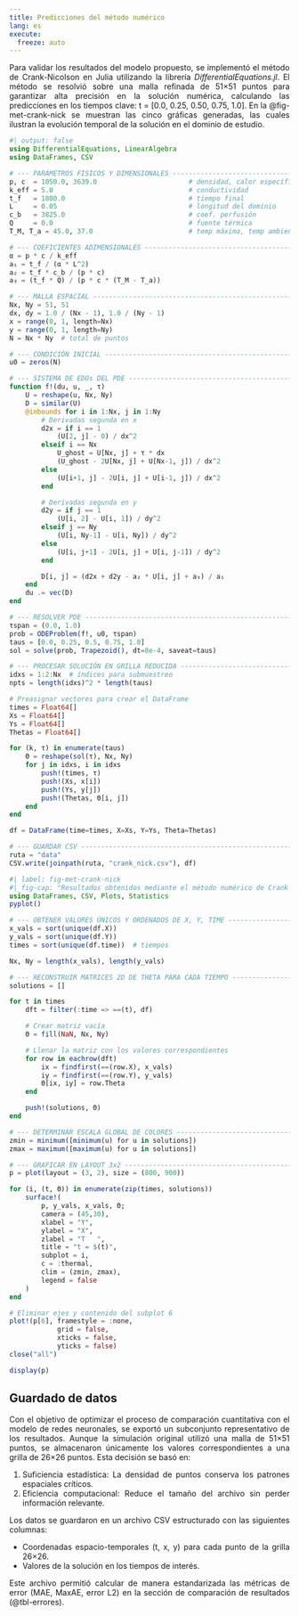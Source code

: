 ```yaml
---
title: Predicciones del método numérico
lang: es
execute: 
  freeze: auto
---
```

::: {style="text-align: justify"}
Para validar los resultados del modelo propuesto, se implementó el método de Crank-Nicolson en Julia utilizando la librería *DifferentialEquations.jl*. El método se resolvió sobre una malla refinada de 51×51 puntos para garantizar alta precisión en la solución numérica, calculando las predicciones en los tiempos clave: t = [0.0, 0.25, 0.50, 0.75, 1.0]. En la @fig-met-crank-nick se muestran las cinco gráficas generadas, las cuales ilustran la evolución temporal de la solución en el dominio de estudio.
```julia
#| output: false
using DifferentialEquations, LinearAlgebra
using DataFrames, CSV

# --- PARÁMETROS FÍSICOS Y DIMENSIONALES ----------------------------------
p, c  = 1050.0, 3639.0                       # densidad, calor específico 
k_eff = 5.0                                  # conductividad
t_f   = 1800.0                               # tiempo final 
L     = 0.05                                 # longitud del dominio
c_b   = 3825.0                               # coef. perfusión
Q     = 0.0                                  # fuente térmica
T_M, T_a = 45.0, 37.0                        # temp máxima, temp ambiente

# --- COEFICIENTES ADIMENSIONALES -----------------------------------------
α = p * c / k_eff
a₁ = t_f / (α * L^2)
a₂ = t_f * c_b / (p * c)
a₃ = (t_f * Q) / (p * c * (T_M - T_a))

# --- MALLA ESPACIAL ------------------------------------------------------
Nx, Ny = 51, 51
dx, dy = 1.0 / (Nx - 1), 1.0 / (Ny - 1)
x = range(0, 1, length=Nx)
y = range(0, 1, length=Ny)
N = Nx * Ny  # total de puntos

# --- CONDICIÓN INICIAL ---------------------------------------------------
u0 = zeros(N)

# --- SISTEMA DE EDOs DEL PDE ---------------------------------------------
function f!(du, u, _, τ)
    U = reshape(u, Nx, Ny)
    D = similar(U)
    @inbounds for i in 1:Nx, j in 1:Ny
        # Derivadas segunda en x
        d2x = if i == 1
            (U[2, j] - 0) / dx^2
        elseif i == Nx
            U_ghost = U[Nx, j] + τ * dx
            (U_ghost - 2U[Nx, j] + U[Nx-1, j]) / dx^2
        else
            (U[i+1, j] - 2U[i, j] + U[i-1, j]) / dx^2
        end

        # Derivadas segunda en y
        d2y = if j == 1
            (U[i, 2] - U[i, 1]) / dy^2
        elseif j == Ny
            (U[i, Ny-1] - U[i, Ny]) / dy^2
        else
            (U[i, j+1] - 2U[i, j] + U[i, j-1]) / dy^2
        end

        D[i, j] = (d2x + d2y - a₂ * U[i, j] + a₃) / a₁
    end
    du .= vec(D)
end

# --- RESOLVER PDE -------------------------------------------------------
τspan = (0.0, 1.0)
prob = ODEProblem(f!, u0, τspan)
taus = [0.0, 0.25, 0.5, 0.75, 1.0]
sol = solve(prob, Trapezoid(), dt=8e-4, saveat=taus)

# --- PROCESAR SOLUCIÓN EN GRILLA REDUCIDA -------------------------------
idxs = 1:2:Nx  # índices para submuestreo
npts = length(idxs)^2 * length(taus)

# Preasignar vectores para crear el DataFrame
times = Float64[]
Xs = Float64[]
Ys = Float64[]
Thetas = Float64[]

for (k, τ) in enumerate(taus)
    Θ = reshape(sol(τ), Nx, Ny)
    for j in idxs, i in idxs
        push!(times, τ)
        push!(Xs, x[i])
        push!(Ys, y[j])
        push!(Thetas, Θ[i, j])
    end
end

df = DataFrame(time=times, X=Xs, Y=Ys, Theta=Thetas)

# --- GUARDAR CSV ---------------------------------------------------------
ruta = "data"
CSV.write(joinpath(ruta, "crank_nick.csv"), df)
```

```julia
#| label: fig-met-crank-nick
#| fig-cap: "Resultados obtenidos mediante el método numérico de Crank Nickolson."
using DataFrames, CSV, Plots, Statistics
pyplot()

# --- OBTENER VALORES ÚNICOS Y ORDENADOS DE X, Y, TIME --------------------
x_vals = sort(unique(df.X))
y_vals = sort(unique(df.Y))
times = sort(unique(df.time))  # tiempos

Nx, Ny = length(x_vals), length(y_vals)

# --- RECONSTRUIR MATRICES 2D DE THETA PARA CADA TIEMPO -------------------
solutions = []

for t in times
    dft = filter(:time => ==(t), df)

    # Crear matriz vacía
    Θ = fill(NaN, Nx, Ny)

    # Llenar la matriz con los valores correspondientes
    for row in eachrow(dft)
        ix = findfirst(==(row.X), x_vals)
        iy = findfirst(==(row.Y), y_vals)
        Θ[ix, iy] = row.Theta
    end

    push!(solutions, Θ)
end

# --- DETERMINAR ESCALA GLOBAL DE COLORES ---------------------------------
zmin = minimum([minimum(u) for u in solutions])
zmax = maximum([maximum(u) for u in solutions])

# --- GRAFICAR EN LAYOUT 3x2 ----------------------------------------------
p = plot(layout = (3, 2), size = (800, 900))

for (i, (t, Θ)) in enumerate(zip(times, solutions))
    surface!(
        p, y_vals, x_vals, Θ;
        camera = (45,30),
        xlabel = "Y",
        ylabel = "X",
        zlabel = "T   ",
        title = "t = $(t)",
        subplot = i,
        c = :thermal,
        clim = (zmin, zmax),
        legend = false
    )
end

# Eliminar ejes y contenido del subplot 6
plot!(p[6], framestyle = :none,
            grid = false,
            xticks = false,
            yticks = false)
close("all")

display(p)
```

## Guardado de datos
Con el objetivo de optimizar el proceso de comparación cuantitativa con el modelo de redes neuronales, se exportó un subconjunto representativo de los resultados. Aunque la simulación original utilizó una malla de 51×51 puntos, se almacenaron únicamente los valores correspondientes a una grilla de 26×26 puntos. Esta decisión se basó en:

1. Suficiencia estadística: La densidad de puntos conserva los patrones espaciales críticos.
2. Eficiencia computacional: Reduce el tamaño del archivo sin perder información relevante.

Los datos se guardaron en un archivo CSV estructurado con las siguientes columnas:

- Coordenadas espacio-temporales (t, x, y) para cada punto de la grilla 26×26.
- Valores de la solución en los tiempos de interés.

Este archivo permitió calcular de manera estandarizada las métricas de error (MAE, MaxAE, error L2) en la sección de comparación de resultados (@tbl-errores).
:::
